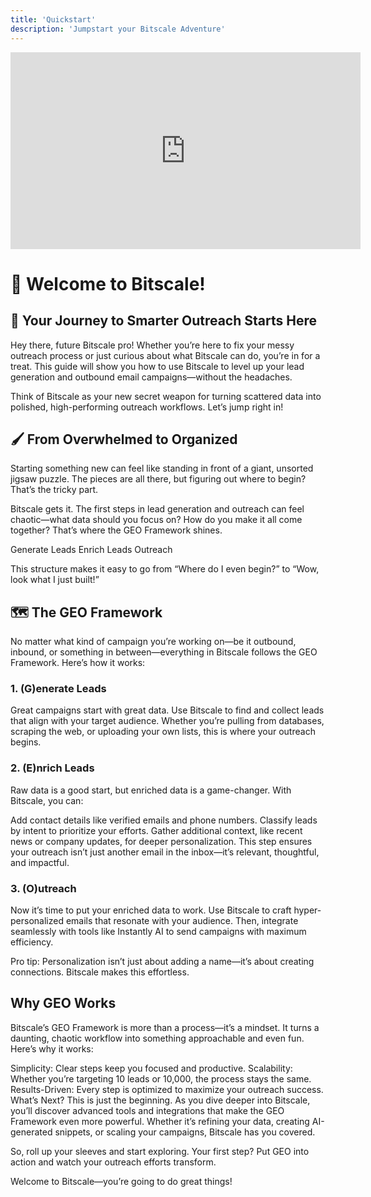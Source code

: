 ```yaml
---
title: 'Quickstart'
description: 'Jumpstart your Bitscale Adventure'
---
```



<iframe width="560" height="315" src="https://www.youtube.com/embed/ewso6bSvUoo?si=staXSmVJd6mttxCF" title="YouTube video player" frameborder="0" allow="accelerometer; autoplay; clipboard-write; encrypted-media; gyroscope; picture-in-picture; web-share" referrerpolicy="strict-origin-when-cross-origin" allowfullscreen></iframe>


# 🎉 Welcome to Bitscale!
## 🚀 Your Journey to Smarter Outreach Starts Here
Hey there, future Bitscale pro! Whether you’re here to fix your messy outreach process or just curious about what Bitscale can do, you’re in for a treat. This guide will show you how to use Bitscale to level up your lead generation and outbound email campaigns—without the headaches.

Think of Bitscale as your new secret weapon for turning scattered data into polished, high-performing outreach workflows. Let’s jump right in!

## 🖌️ From Overwhelmed to Organized
Starting something new can feel like standing in front of a giant, unsorted jigsaw puzzle. The pieces are all there, but figuring out where to begin? That’s the tricky part.

Bitscale gets it. The first steps in lead generation and outreach can feel chaotic—what data should you focus on? How do you make it all come together? That’s where the GEO Framework shines.

Generate Leads
Enrich Leads
Outreach

This structure makes it easy to go from “Where do I even begin?” to “Wow, look what I just built!”

## 🗺️ The GEO Framework
No matter what kind of campaign you’re working on—be it outbound, inbound, or something in between—everything in Bitscale follows the GEO Framework. Here’s how it works:

### 1. (G)enerate Leads
Great campaigns start with great data. Use Bitscale to find and collect leads that align with your target audience. Whether you’re pulling from databases, scraping the web, or uploading your own lists, this is where your outreach begins.

### 2. (E)nrich Leads
Raw data is a good start, but enriched data is a game-changer. With Bitscale, you can:

Add contact details like verified emails and phone numbers.
Classify leads by intent to prioritize your efforts.
Gather additional context, like recent news or company updates, for deeper personalization.
This step ensures your outreach isn’t just another email in the inbox—it’s relevant, thoughtful, and impactful.

### 3. (O)utreach
Now it’s time to put your enriched data to work. Use Bitscale to craft hyper-personalized emails that resonate with your audience. Then, integrate seamlessly with tools like Instantly AI to send campaigns with maximum efficiency.

Pro tip: Personalization isn’t just about adding a name—it’s about creating connections. Bitscale makes this effortless.

## Why GEO Works
Bitscale’s GEO Framework is more than a process—it’s a mindset. It turns a daunting, chaotic workflow into something approachable and even fun. Here’s why it works:

Simplicity: Clear steps keep you focused and productive.
Scalability: Whether you’re targeting 10 leads or 10,000, the process stays the same.
Results-Driven: Every step is optimized to maximize your outreach success.
What’s Next?
This is just the beginning. As you dive deeper into Bitscale, you’ll discover advanced tools and integrations that make the GEO Framework even more powerful. Whether it’s refining your data, creating AI-generated snippets, or scaling your campaigns, Bitscale has you covered.

So, roll up your sleeves and start exploring. Your first step? Put GEO into action and watch your outreach efforts transform.

Welcome to Bitscale—you’re going to do great things!